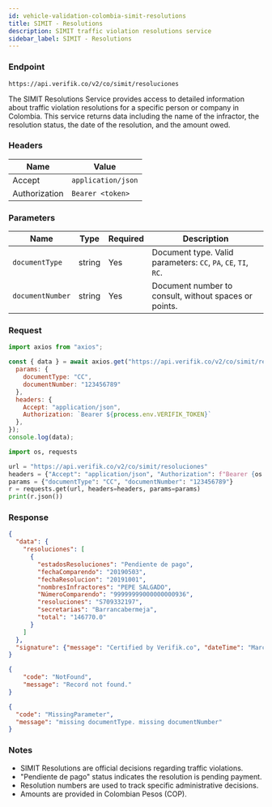 ```yaml
---
id: vehicle-validation-colombia-simit-resolutions
title: SIMIT - Resolutions
description: SIMIT traffic violation resolutions service
sidebar_label: SIMIT - Resolutions
---
```



### Endpoint

```
https://api.verifik.co/v2/co/simit/resoluciones
```

The SIMIT Resolutions Service provides access to detailed information about traffic violation resolutions for a specific person or company in Colombia. This service returns data including the name of the infractor, the resolution status, the date of the resolution, and the amount owed.

### Headers

| Name | Value |
| --- | --- |
| Accept | `application/json` |
| Authorization | `Bearer <token>` |

### Parameters

| Name | Type | Required | Description |
| --- | --- | --- | --- |
| `documentType` | string | Yes | Document type. Valid parameters: `CC`, `PA`, `CE`, `TI`, `RC`. |
| `documentNumber` | string | Yes | Document number to consult, without spaces or points. |

### Request

<Tabs>
  <TabItem value="node" label="Node.js">

```javascript
import axios from "axios";

const { data } = await axios.get("https://api.verifik.co/v2/co/simit/resoluciones", {
  params: { 
    documentType: "CC", 
    documentNumber: "123456789" 
  },
  headers: { 
    Accept: "application/json", 
    Authorization: `Bearer ${process.env.VERIFIK_TOKEN}` 
  },
});
console.log(data);
```

  </TabItem>
  <TabItem value="python" label="Python">

```python
import os, requests

url = "https://api.verifik.co/v2/co/simit/resoluciones"
headers = {"Accept": "application/json", "Authorization": f"Bearer {os.getenv('VERIFIK_TOKEN')}"}
params = {"documentType": "CC", "documentNumber": "123456789"}
r = requests.get(url, headers=headers, params=params)
print(r.json())
```

  </TabItem>
</Tabs>

### Response

<Tabs>
  <TabItem value="200" label="200">

```json
{
  "data": {
    "resoluciones": [
      {
        "estadosResoluciones": "Pendiente de pago",
        "fechaComparendo": "20190503",
        "fechaResolucion": "20191001",
        "nombresInfractores": "PEPE SALGADO",
        "NúmeroComparendo": "99999999000000000936",
        "resoluciones": "S709332197",
        "secretarias": "Barrancabermeja",
        "total": "146770.0"
      }
    ]
  },
  "signature": {"message": "Certified by Verifik.co", "dateTime": "March 3, 2022 4:09 PM"}
}
```

  </TabItem>
  <TabItem value="404" label="404">

```json
{
    "code": "NotFound",
    "message": "Record not found."
}
```

  </TabItem>
  <TabItem value="409" label="409">

```json
{
  "code": "MissingParameter",
  "message": "missing documentType. missing documentNumber"
}
```

  </TabItem>
</Tabs>

### Notes

- SIMIT Resolutions are official decisions regarding traffic violations.
- "Pendiente de pago" status indicates the resolution is pending payment.
- Resolution numbers are used to track specific administrative decisions.
- Amounts are provided in Colombian Pesos (COP).